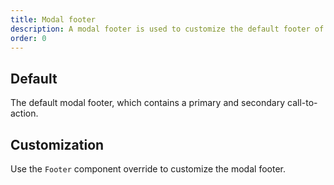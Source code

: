 ```yaml
---
title: Modal footer
description: A modal footer is used to customize the default footer of a modal dialog.
order: 0
---
```



## Default

The default modal footer, which contains a primary and secondary call-to-action.

<Example Component={ModalFooterDefault} packageName="@atlaskit/modal" />

## Customization

Use the `Footer` component override to customize the modal footer.

<Example Component={ModalFooterCustom} packageName="@atlaskit/modal" />
